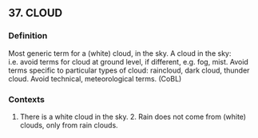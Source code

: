 ## 37. CLOUD
### Definition
Most generic term for a (white) cloud, in the sky. A cloud in the sky: i.e. avoid terms for cloud at ground level, if different, e.g. fog, mist. Avoid terms specific to particular types of cloud: raincloud, dark cloud, thunder cloud. Avoid technical, meteorological terms. (CoBL)

### Contexts
1. There is a white cloud in the sky. 2. Rain does not come from (white) clouds, only from rain clouds. 


